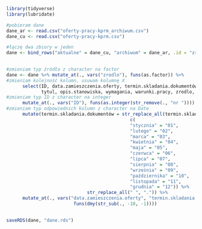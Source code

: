 ```{r}
library(tidyverse)
library(lubridate)
```

```{r}
#pobieram dane 
dane_ar <- read.csv("oferty-pracy-kprm_archiwum.csv")
dane_cu <- read.csv("oferty-pracy-kprm.csv")

#łączę dwa zbiory w jeden
dane <- bind_rows("aktualne" = dane_cu, "archiwum" = dane_ar, .id = "zrodło")

 
#zmieniam typ źródła z character na factor
dane <- dane %>% mutate_at(., vars("zrodlo"), funs(as.factor)) %>% 
#zmieniam kolejność kolumn, usuwam kolumnę X
      select(ID, data.zamieszczenia.oferty, termin.skladania.dokumentów, 
             tytul, opis.stanowiska, wymagania, warunki.pracy, zrodlo, url, -X) %>% 
#zmieniam typ ID z character na integer
      mutate_at(., vars("ID"), funs(as.integer(str_remove(., "nr ")))) %>% 
#zmieniam typ odpowiednich kolumn z character na Date
      mutate(termin.skladania.dokumentów = str_replace_all(termin.skladania.dokumentów,
                                              c(
                                              "stycznia" = "01",
                                              "lutego" = "02",
                                              "marca" = "03",
                                              "kwietnia" = "04",
                                              "maja" = "05",
                                              "czerwca" = "06",
                                              "lipca" = "07",
                                              "sierpnia" = "08",
                                              "września" = "09",
                                              "października" = "10",
                                              "listopada" = "11",
                                              "grudnia" = "12")) %>% 
                              str_replace_all(" ", ".")) %>% 
      mutate_at(., vars("data.zamieszczenia.oferty", "termin.skladania.dokumentów"),
                         funs(dmy(str_sub(., -10, -1))))
        
```

```{r}
saveRDS(dane, "dane.rds")
```

